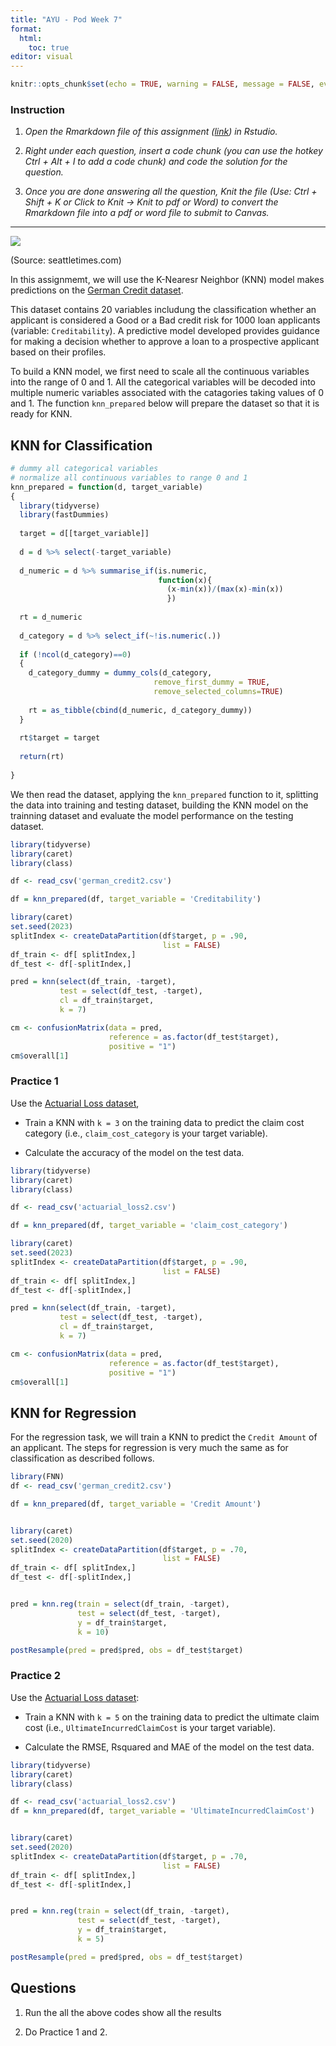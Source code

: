 ```yaml
---
title: "AYU - Pod Week 7"
format: 
  html: 
    toc: true
editor: visual
---
```


```r
knitr::opts_chunk$set(echo = TRUE, warning = FALSE, message = FALSE, eval = TRUE)
```

### Instruction

1.  *Open the Rmarkdown file of this assignment ([link](07_ayu_pod_submission.Rmd)) in Rstudio.*

2.  *Right under each question, insert a code chunk (you can use the hotkey Ctrl + Alt + I to add a code chunk) and code the solution for the question.*

3.  *Once you are done answering all the question, Knit the file (Use: Ctrl + Shift + K or Click to Knit -\> Knit to pdf or Word) to convert the Rmarkdown file into a pdf or word file to submit to Canvas.*

------------------------------------------------------------------------


![](15.png)

(Source: seattletimes.com)

In this assignmemt, we will use the K-Nearesr Neighbor (KNN) model makes predictions on the [German Credit dataset](german_credit2.csv). 

This dataset contains 20 variables includung the classification whether an applicant is considered a Good or a Bad credit risk for 1000 loan applicants (variable: `Creditability`). A predictive model developed provides guidance for making a decision whether to approve a loan to a prospective applicant based on their profiles. 

To build a KNN model, we first need to scale all the continuous variables into the range of 0 and 1.  All the categorical variables will be decoded into multiple numeric variables associated with the catagories taking values of 0 and 1.  The function `knn_prepared` below will prepare the dataset so that it is ready for KNN. 

## KNN for Classification

```r
# dummy all categorical variables
# normalize all continuous variables to range 0 and 1
knn_prepared = function(d, target_variable)
{
  library(tidyverse)
  library(fastDummies)
  
  target = d[[target_variable]]
  
  d = d %>% select(-target_variable)
  
  d_numeric = d %>% summarise_if(is.numeric, 
                                 function(x){
                                   (x-min(x))/(max(x)-min(x))
                                   })
  
  rt = d_numeric
  
  d_category = d %>% select_if(~!is.numeric(.))
  
  if (!ncol(d_category)==0)
  {
    d_category_dummy = dummy_cols(d_category, 
                                remove_first_dummy = TRUE,
                                remove_selected_columns=TRUE)
    
    rt = as_tibble(cbind(d_numeric, d_category_dummy))
  }
  
  rt$target = target
  
  return(rt)
  
}
```

We then read the dataset, applying the `knn_prepared` function to it, splitting the data into training and testing dataset, building the KNN model on the trainning dataset and evaluate the model performance on the testing dataset.   


```r
library(tidyverse)
library(caret)
library(class)

df <- read_csv('german_credit2.csv')

df = knn_prepared(df, target_variable = 'Creditability')

library(caret)
set.seed(2023)
splitIndex <- createDataPartition(df$target, p = .90, 
                                  list = FALSE)
df_train <- df[ splitIndex,]
df_test <- df[-splitIndex,]

pred = knn(select(df_train, -target), 
           test = select(df_test, -target), 
           cl = df_train$target,
           k = 7)

cm <- confusionMatrix(data = pred, 
                      reference = as.factor(df_test$target), 
                      positive = "1")
cm$overall[1]
```

### Practice 1

Use the [Actuarial Loss dataset](actuarial_loss2.csv),

- Train a KNN with `k = 3` on the training data to predict the claim cost category (i.e., `claim_cost_category` is your target variable). 

- Calculate the accuracy of the model on the test data.

```r
library(tidyverse)
library(caret)
library(class)

df <- read_csv('actuarial_loss2.csv')

df = knn_prepared(df, target_variable = 'claim_cost_category')

library(caret)
set.seed(2023)
splitIndex <- createDataPartition(df$target, p = .90, 
                                  list = FALSE)
df_train <- df[ splitIndex,]
df_test <- df[-splitIndex,]

pred = knn(select(df_train, -target), 
           test = select(df_test, -target), 
           cl = df_train$target,
           k = 7)

cm <- confusionMatrix(data = pred, 
                      reference = as.factor(df_test$target), 
                      positive = "1")
cm$overall[1]

```


## KNN for Regression

For the regression task, we will train a KNN to predict the `Credit Amount` of an applicant.  The steps for regression is very much the same as for classification as described follows. 

```r
library(FNN)
df <- read_csv('german_credit2.csv')

df = knn_prepared(df, target_variable = 'Credit Amount')


library(caret)
set.seed(2020)
splitIndex <- createDataPartition(df$target, p = .70, 
                                  list = FALSE)
df_train <- df[ splitIndex,]
df_test <- df[-splitIndex,]


pred = knn.reg(train = select(df_train, -target), 
               test = select(df_test, -target), 
               y = df_train$target, 
               k = 10)

postResample(pred = pred$pred, obs = df_test$target)
```

### Practice 2

Use the [Actuarial Loss dataset](actuarial_loss2.csv):

- Train a KNN with `k = 5` on the training data to predict the ultimate claim cost (i.e., `UltimateIncurredClaimCost` is your target variable).  

- Calculate the RMSE, Rsquared and MAE of the model on the test data.

```r

library(tidyverse)
library(caret)
library(class)

df <- read_csv('actuarial_loss2.csv')
df = knn_prepared(df, target_variable = 'UltimateIncurredClaimCost')


library(caret)
set.seed(2020)
splitIndex <- createDataPartition(df$target, p = .70, 
                                  list = FALSE)
df_train <- df[ splitIndex,]
df_test <- df[-splitIndex,]


pred = knn.reg(train = select(df_train, -target), 
               test = select(df_test, -target), 
               y = df_train$target, 
               k = 5)

postResample(pred = pred$pred, obs = df_test$target)

```


## Questions

1.  Run the all the above codes show all the results

2.  Do Practice 1 and 2.
